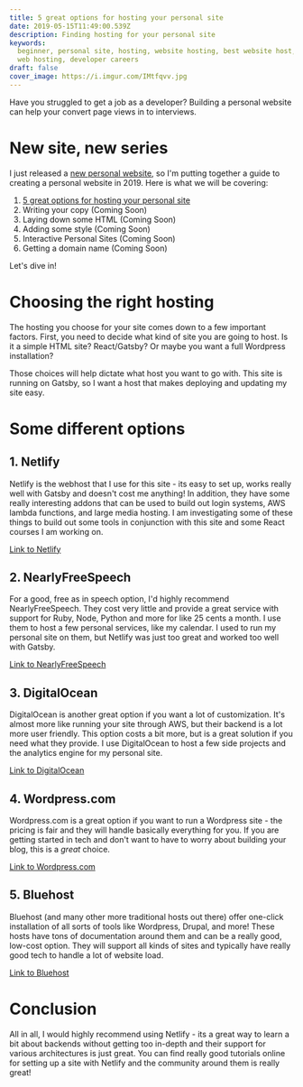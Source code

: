 ```yaml
---
title: 5 great options for hosting your personal site
date: 2019-05-15T11:49:00.539Z
description: Finding hosting for your personal site
keywords:
  beginner, personal site, hosting, website hosting, best website host, top 5
  web hosting, developer careers
draft: false
cover_image: https://i.imgur.com/IMtfqvv.jpg
---
```



<Lead>
  Have you struggled to get a job as a developer? Building a personal website
  can help your convert page views in to interviews.
</Lead>

# New site, new series

I just released a [new personal website](https://wuz.fyi), so I'm putting
together a guide to creating a personal website in 2019. Here is what we will be
covering:

1. [5 great options for hosting your personal site](/personal-site-hosting/)
2. Writing your copy (Coming Soon)
3. Laying down some HTML (Coming Soon)
4. Adding some style (Coming Soon)
5. Interactive Personal Sites (Coming Soon)
6. Getting a domain name (Coming Soon)

Let's dive in!

# Choosing the right hosting

The hosting you choose for your site comes down to a few important factors.
First, you need to decide what kind of site you are going to host. Is it a
simple HTML site? React/Gatsby? Or maybe you want a full Wordpress installation?

Those choices will help dictate what host you want to go with. This site is
running on Gatsby, so I want a host that makes deploying and updating my site
easy.

# Some different options

## 1. Netlify

Netlify is the webhost that I use for this site - its easy to set up, works
really well with Gatsby and doesn't cost me anything! In addition, they have
some really interesting addons that can be used to build out login systems, AWS
lambda functions, and large media hosting. I am investigating some of these
things to build out some tools in conjunction with this site and some React
courses I am working on.

[Link to Netlify](https://netlify.com)

## 2. NearlyFreeSpeech

For a good, free as in speech option, I'd highly recommend NearlyFreeSpeech.
They cost very little and provide a great service with support for Ruby, Node,
Python and more for like 25 cents a month. I use them to host a few personal
services, like my calendar. I used to run my personal site on them, but Netlify
was just too great and worked too well with Gatsby.

[Link to NearlyFreeSpeech](https://www.nearlyfreespeech.net/)

## 3. DigitalOcean

DigitalOcean is another great option if you want a lot of customization. It's
almost more like running your site through AWS, but their backend is a lot more
user friendly. This option costs a bit more, but is a great solution if you need
what they provide. I use DigitalOcean to host a few side projects and the
analytics engine for my personal site.

[Link to DigitalOcean](https://www.digitalocean.com/)

## 4. Wordpress.com

Wordpress.com is a great option if you want to run a Wordpress site - the
pricing is fair and they will handle basically everything for you. If you are
getting started in tech and don't want to have to worry about building your
blog, this is a _great_ choice.

[Link to Wordpress.com](https://www.wordpress.com/)

## 5. Bluehost

Bluehost (and many other more traditional hosts out there) offer one-click
installation of all sorts of tools like Wordpress, Drupal, and more! These hosts
have tons of documentation around them and can be a really good, low-cost
option. They will support all kinds of sites and typically have really good tech
to handle a lot of website load.

[Link to Bluehost](https://www.bluehost.com/)

# Conclusion

All in all, I would highly recommend using Netlify - its a great way to learn a
bit about backends without getting too in-depth and their support for various
architectures is just great. You can find really good tutorials online for
setting up a site with Netlify and the community around them is really great!

